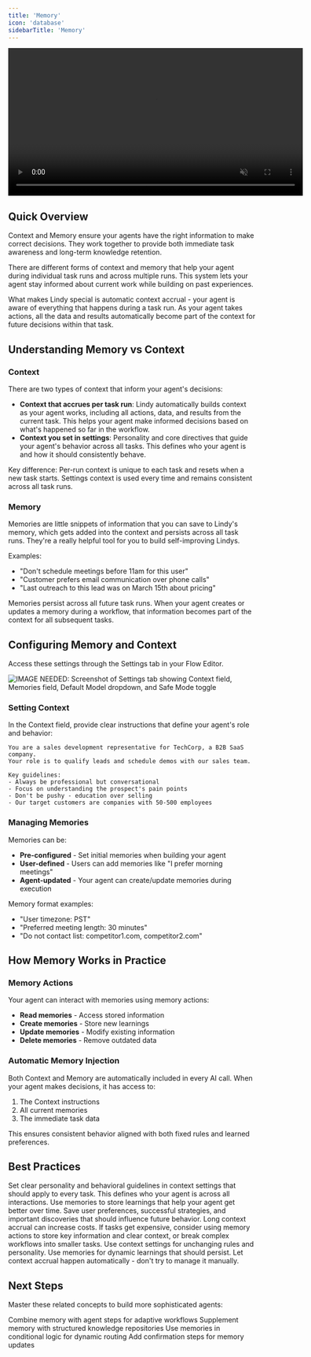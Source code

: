 ```yaml
---
title: 'Memory'
icon: 'database'
sidebarTitle: 'Memory'
---
```


<div style={{ display: 'flex', justifyContent: 'center', margin: '2rem 0' }}>
  <div className="video-card">
    <video
      src="/lindy-brand-assets/Memory.mp4"
      width="600"
      autoPlay
      muted
      loop
      playsInline
      style={{ display: 'block', width: '100%', borderRadius: '16px' }}
    />
  </div>
</div>

## Quick Overview

Context and Memory ensure your agents have the right information to make correct decisions. They work together to provide both immediate task awareness and long-term knowledge retention.

There are different forms of context and memory that help your agent during individual task runs and across multiple runs. This system lets your agent stay informed about current work while building on past experiences.

<Tip>
What makes Lindy special is automatic context accrual - your agent is aware of everything that happens during a task run. As your agent takes actions, all the data and results automatically become part of the context for future decisions within that task.
</Tip>


## Understanding Memory vs Context

### Context
There are two types of context that inform your agent's decisions:

- **Context that accrues per task run**: Lindy automatically builds context as your agent works, including all actions, data, and results from the current task. This helps your agent make informed decisions based on what's happened so far in the workflow.
- **Context you set in settings**: Personality and core directives that guide your agent's behavior across all tasks. This defines who your agent is and how it should consistently behave.

<Note>
Key difference: Per-run context is unique to each task and resets when a new task starts. Settings context is used every time and remains consistent across all task runs.
</Note>

### Memory
Memories are little snippets of information that you can save to Lindy's memory, which gets added into the context and persists across all task runs. They're a really helpful tool for you to build self-improving Lindys.

Examples:
- "Don't schedule meetings before 11am for this user"
- "Customer prefers email communication over phone calls"
- "Last outreach to this lead was on March 15th about pricing"

<Note>
Memories persist across all future task runs. When your agent creates or updates a memory during a workflow, that information becomes part of the context for all subsequent tasks.
</Note>

## Configuring Memory and Context

Access these settings through the Settings tab in your Flow Editor.

<Frame>
  <img src="/lindy-brand-assets/memory-context-settings-page.png" alt="IMAGE NEEDED: Screenshot of Settings tab showing Context field, Memories field, Default Model dropdown, and Safe Mode toggle" />
</Frame>

### Setting Context

In the Context field, provide clear instructions that define your agent's role and behavior:

```
You are a sales development representative for TechCorp, a B2B SaaS company. 
Your role is to qualify leads and schedule demos with our sales team.

Key guidelines:
- Always be professional but conversational
- Focus on understanding the prospect's pain points
- Don't be pushy - education over selling
- Our target customers are companies with 50-500 employees
```

### Managing Memories

Memories can be:
- **Pre-configured** - Set initial memories when building your agent
- **User-defined** - Users can add memories like "I prefer morning meetings"
- **Agent-updated** - Your agent can create/update memories during execution

Memory format examples:
- "User timezone: PST"
- "Preferred meeting length: 30 minutes"
- "Do not contact list: competitor1.com, competitor2.com"


## How Memory Works in Practice

### Memory Actions

Your agent can interact with memories using memory actions:
- **Read memories** - Access stored information
- **Create memories** - Store new learnings
- **Update memories** - Modify existing information
- **Delete memories** - Remove outdated data

### Automatic Memory Injection

Both Context and Memory are automatically included in every AI call. When your agent makes decisions, it has access to:
1. The Context instructions
2. All current memories
3. The immediate task data

This ensures consistent behavior aligned with both fixed rules and learned preferences.


## Best Practices

<AccordionGroup>
  <Accordion title="Use Context Settings for Consistent Behavior">
    Set clear personality and behavioral guidelines in context settings that should apply to every task. This defines who your agent is across all interactions.
  </Accordion>
  
  <Accordion title="Leverage Memories for Self-Improvement">
    Use memories to store learnings that help your agent get better over time. Save user preferences, successful strategies, and important discoveries that should influence future behavior.
  </Accordion>
  
  <Accordion title="Monitor Context Length">
    Long context accrual can increase costs. If tasks get expensive, consider using memory actions to store key information and clear context, or break complex workflows into smaller tasks.
  </Accordion>
  
  <Accordion title="Choose the Right Tool">
    Use context settings for unchanging rules and personality. Use memories for dynamic learnings that should persist. Let context accrual happen automatically - don't try to manage it manually.
  </Accordion>
</AccordionGroup>



## Next Steps

Master these related concepts to build more sophisticated agents:

<CardGroup cols={2}>
  <Card title="Agent Steps" href="/fundamentals/lindy-101/ai-agents" icon="brain-circuit">
Combine memory with agent steps for adaptive workflows
  </Card>
  <Card title="Knowledge Base" href="/fundamentals/lindy-101/knowledge-base" icon="database">
    Supplement memory with structured knowledge repositories
  </Card>
  <Card title="Conditions" href="/fundamentals/lindy-101/conditions" icon="network-wired">
    Use memories in conditional logic for dynamic routing
  </Card>
  <Card title="Human in the Loop" href="/testing/human-in-the-loop" icon="square-user">
    Add confirmation steps for memory updates
  </Card>
</CardGroup>